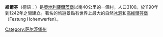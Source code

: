 '''維爾芬'''（德語：{{lang|de|Werfen}}）是[[奧地利|奧地利]][[薩爾茨堡|薩爾茨堡]]以南40公里的一個村。人口3100。於1190年到1242年之間建立。著名的旅遊景點有世界上最大的自然[[冰洞|冰洞]]和[[高維爾芬堡|高維爾芬堡]]（Festung Hohenwerfen）。

{{Austria-geo-stub}}
[[Category:萨尔茨堡州|Category:萨尔茨堡州]]